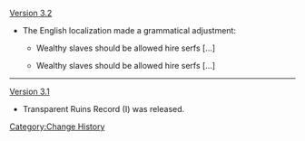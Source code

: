 [[Version 3.2]]
* The English localization made a grammatical adjustment:
** {{Color|Old:}} Wealthy slaves should be allowed hire serfs [...]
** {{Color|New:}} Wealthy slaves should be allowed {{Highlight|to}} hire serfs [...]
----
[[Version 3.1]]
* Transparent Ruins Record (I) was released.
<noinclude>[[Category:Change History]]</noinclude>